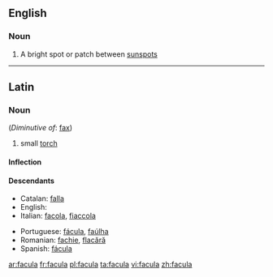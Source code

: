 ==English==

===Noun===
{{wikipedia}}
{{en-noun|faculae}}

# {{context|astronomy|lang=en}} A bright spot or patch between [[sunspot]]s

----
==Latin==

===Noun===
{{la-noun|facula|faculae|faculae|f|first}} (''Diminutive of'': [[fax#Latin|fax]])

# small [[torch]]

====Inflection====
{{la-decl-1st|facul}}

====Descendants====
{{top2}}
* Catalan: [[falla]]
* English: {{l|en|facula}}
* Italian: [[facola]], [[fiaccola]]
{{mid2}}
* Portuguese: [[fácula]], [[faúlha]]
* Romanian: [[fachie]], [[flacără]]
* Spanish: [[fácula]]
{{bottom}}

[[ar:facula]]
[[fr:facula]]
[[pl:facula]]
[[ta:facula]]
[[vi:facula]]
[[zh:facula]]
